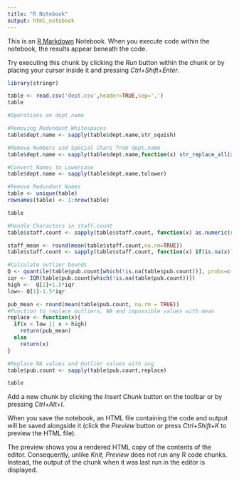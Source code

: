 ```yaml
---
title: "R Notebook"
output: html_notebook
---
```


This is an [R Markdown](http://rmarkdown.rstudio.com) Notebook. When you execute code within the notebook, the results appear beneath the code. 

Try executing this chunk by clicking the *Run* button within the chunk or by placing your cursor inside it and pressing *Ctrl+Shift+Enter*. 
```r
library(stringr)
```

```r
table <- read.csv('dept.csv',header=TRUE,sep=',')
table
```

```r
#Operations on dept.name

#Removing Redundant Whitespaces
table$dept.name <- sapply(table$dept.name,str_squish)

#Remove Numbers and Special Chars from dept.name
table$dept.name <- sapply(table$dept.name,function(x) str_replace_all(x,"[^A-Za-z\\s]",""))

#Convert Names to Lowercase
table$dept.name <- sapply(table$dept.name,tolower)

#Remove Redundant Names
table <- unique(table)
rownames(table) <- 1:nrow(table)

table
```

```r
#Handle Characters in staff.count
table$staff.count <- sapply(table$staff.count, function(x) as.numeric(str_replace_all(x,"[^\\d]","")))

staff_mean <- round(mean(table$staff.count,na.rm=TRUE))
table$staff.count <- sapply(table$staff.count, function(x) if(is.na(x)) return(staff_mean) else return(x))

#Calculate outlier bounds
Q <- quantile(table$pub.count[which(!is.na(table$pub.count))], probs=c(.25, .75), na.rm = FALSE)
iqr <- IQR(table$pub.count[which(!is.na(table$pub.count))])
high <-  Q[2]+1.5*iqr
low<- Q[1]-1.5*iqr 

pub_mean <- round(mean(table$pub.count, na.rm = TRUE))
#Function to replace outliers, NA and impossible values with mean
replace <- function(x){
  if(x < low || x > high)
    return(pub_mean)
  else
    return(x)
}

#Replace NA values and Outlier values with avg
table$pub.count <- sapply(table$pub.count,replace)

table
```

Add a new chunk by clicking the *Insert Chunk* button on the toolbar or by pressing *Ctrl+Alt+I*.

When you save the notebook, an HTML file containing the code and output will be saved alongside it (click the *Preview* button or press *Ctrl+Shift+K* to preview the HTML file).

The preview shows you a rendered HTML copy of the contents of the editor. Consequently, unlike *Knit*, *Preview* does not run any R code chunks. Instead, the output of the chunk when it was last run in the editor is displayed.
